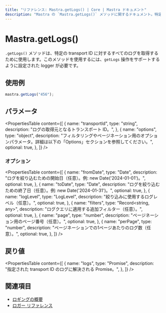 ```yaml
---
title: "リファレンス: Mastra.getLogs() | Core | Mastra ドキュメント"
description: "Mastra の `Mastra.getLogs()` メソッドに関するドキュメント。特定のトランスポート ID に対するすべてのログを取得します。"
---
```


# Mastra.getLogs()

`.getLogs()` メソッドは、特定の transport ID に対するすべてのログを取得するために使用します。このメソッドを使用するには、`getLogs` 操作をサポートするように設定された logger が必要です。

## 使用例

```typescript copy
mastra.getLogs("456");
```

## パラメータ

<PropertiesTable
  content={[
    {
      name: "transportId",
      type: "string",
      description: "ログの取得元となるトランスポート ID。",
    },
    {
      name: "options",
      type: "object",
      description: "フィルタリングやページネーション用のオプションパラメータ。詳細は以下の「Options」セクションを参照してください。",
      optional: true,
    },
  ]}
/>

### オプション

<PropertiesTable
  content={[
    {
      name: "fromDate",
      type: "Date",
      description: "ログを絞り込むための開始日（任意）。例: new Date('2024-01-01')。",
      optional: true,
    },
    {
      name: "toDate",
      type: "Date",
      description: "ログを絞り込むための終了日（任意）。例: new Date('2024-01-31')。",
      optional: true,
    },
    {
      name: "logLevel",
      type: "LogLevel",
      description: "絞り込みに使用するログレベル（任意）。",
      optional: true,
    },
    {
      name: "filters",
      type: "Record<string, any>",
      description: "ログクエリに適用する追加フィルター（任意）。",
      optional: true,
    },
    {
      name: "page",
      type: "number",
      description: "ページネーション用のページ番号（任意）。",
      optional: true,
    },
    {
      name: "perPage",
      type: "number",
      description: "ページネーションでの1ページあたりのログ数（任意）。",
      optional: true,
    },
  ]}
/>

## 戻り値

<PropertiesTable
  content={[
    {
      name: "logs",
      type: "Promise<any>",
      description: "指定された transport ID のログに解決される Promise。",
    },
  ]}
/>

## 関連項目

- [ロギングの概要](../../docs/observability/logging.mdx)
- [ロガー リファレンス](../../reference/observability/logger.mdx)